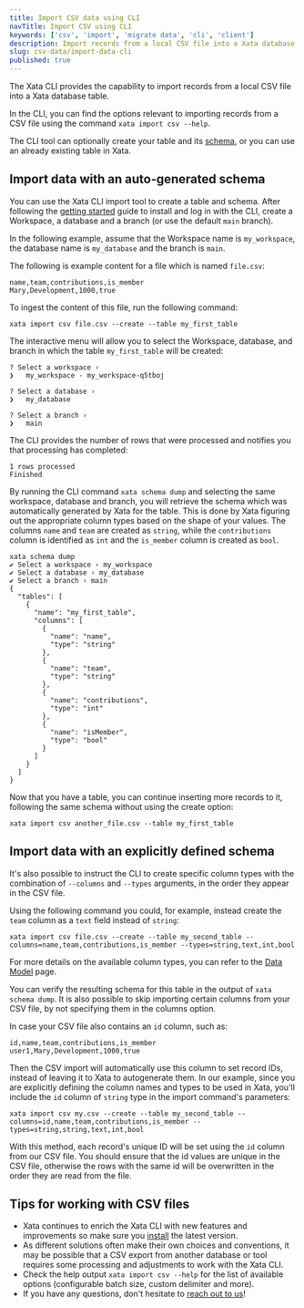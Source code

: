 ```yaml
---
title: Import CSV data using CLI
navTitle: Import CSV using CLI
keywords: ['csv', 'import', 'migrate data', 'cli', 'client']
description: Import records from a local CSV file into a Xata database table using the Xata client
slug: csv-data/import-data-cli
published: true
---
```


The Xata CLI provides the capability to import records from a local CSV file into a Xata database table.

In the CLI, you can find the options relevant to importing records from a CSV file using the command `xata import csv --help`.

The CLI tool can optionally create your table and its [schema](/docs/concepts/schema), or you can use an already existing table in Xata.

## Import data with an auto-generated schema

You can use the Xata CLI import tool to create a table and schema. After following the [getting started](/docs/getting-started/cli) guide to install and log in with the CLI, create a Workspace, a database and a branch (or use the default `main` branch).

In the following example, assume that the Workspace name is `my_workspace`, the database name is `my_database` and the branch is `main`.

The following is example content for a file which is named `file.csv`:

```csv
name,team,contributions,is_member
Mary,Development,1000,true
```

To ingest the content of this file, run the following command:

```shell
xata import csv file.csv --create --table my_first_table
```

The interactive menu will allow you to select the Workspace, database, and branch in which the table `my_first_table` will be created:

```shell
? Select a workspace ›
❯   my_workspace - my_workspace-q5tboj

? Select a database ›
❯   my_database

? Select a branch ›
❯   main
```

The CLI provides the number of rows that were processed and notifies you that processing has completed:

```shell
1 rows processed
Finished
```

By running the CLI command `xata schema dump` and selecting the same workspace, database and branch, you will retrieve the schema which was automatically generated by Xata for the table. This is done by Xata figuring out the appropriate column types based on the shape of your values. The columns `name` and `team` are created as `string`, while the `contributions` column is identified as `int` and the `is_member` column is created as `bool`.

```shell
xata schema dump
✔ Select a workspace › my_workspace
✔ Select a database › my_database
✔ Select a branch › main
{
  "tables": [
    {
      "name": "my_first_table",
      "columns": [
        {
          "name": "name",
          "type": "string"
        },
        {
          "name": "team",
          "type": "string"
        },
        {
          "name": "contributions",
          "type": "int"
        },
        {
          "name": "isMember",
          "type": "bool"
        }
      ]
    }
  ]
}
```

Now that you have a table, you can continue inserting more records to it, following the same schema without using the create option:

```shell
xata import csv another_file.csv --table my_first_table
```

## Import data with an explicitly defined schema

It's also possible to instruct the CLI to create specific column types with the combination of `--columns` and `--types` arguments, in the order they appear in the CSV file.

Using the following command you could, for example, instead create the `team` column as a `text` field instead of `string`:

```shell
xata import csv file.csv --create --table my_second_table --columns=name,team,contributions,is_member --types=string,text,int,bool
```

For more details on the available column types, you can refer to the [Data Model](/docs/concepts/data-model#column-types) page.

You can verify the resulting schema for this table in the output of `xata schema dump`.
It is also possible to skip importing certain columns from your CSV file, by not specifying them in the columns option.

In case your CSV file also contains an `id` column, such as:

```csv
id,name,team,contributions,is_member
user1,Mary,Development,1000,true
```

Then the CSV import will automatically use this column to set record IDs, instead of leaving it to Xata to autogenerate them.
In our example, since you are explicitly defining the column names and types to be used in Xata, you'll include the `id` column of `string` type in the import command's parameters:

```shell
xata import csv my.csv --create --table my_second_table --columns=id,name,team,contributions,is_member --types=string,string,text,int,bool
```

With this method, each record's unique ID will be set using the `id` column from our CSV file. You should ensure that the id values are unique in the CSV file, otherwise the rows with the same id will be overwritten in the order they are read from the file.

## Tips for working with CSV files

- Xata continues to enrich the Xata CLI with new features and improvements so make sure you [install](/docs/getting-started/cli) the latest version.
- As different solutions often make their own choices and conventions, it may be possible that a CSV export from another database or tool requires some processing and adjustments to work with the Xata CLI.
- Check the help output `xata import csv --help` for the list of available options (configurable batch size, custom delimiter and more).
- If you have any questions, don't hesitate to [reach out to us](https://support.xata.io/hc/en-us/requests/new)!
